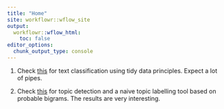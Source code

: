 ```yaml
---
title: "Home"
site: workflowr::wflow_site
output:
  workflowr::wflow_html:
    toc: false
editor_options:
  chunk_output_type: console
---
```


1. Check [this](silge_text_classification.html) for text classification using tidy data principles. Expect a lot of pipes. 

2. Check [this](topic_detection.html) for topic detection and a naive topic labelling tool based on probable bigrams. The results are very interesting.